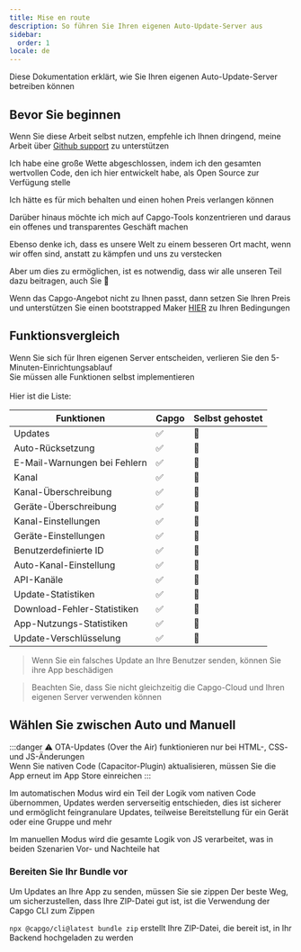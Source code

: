 ```yaml
---
title: Mise en route
description: So führen Sie Ihren eigenen Auto-Update-Server aus
sidebar:
  order: 1
locale: de
---
```



Diese Dokumentation erklärt, wie Sie Ihren eigenen Auto-Update-Server betreiben können

## Bevor Sie beginnen

Wenn Sie diese Arbeit selbst nutzen, empfehle ich Ihnen dringend, meine Arbeit über [Github support](https://githubcom/sponsors/riderx/) zu unterstützen

Ich habe eine große Wette abgeschlossen, indem ich den gesamten wertvollen Code, den ich hier entwickelt habe, als Open Source zur Verfügung stelle

Ich hätte es für mich behalten und einen hohen Preis verlangen können

Darüber hinaus möchte ich mich auf Capgo-Tools konzentrieren und daraus ein offenes und transparentes Geschäft machen

Ebenso denke ich, dass es unsere Welt zu einem besseren Ort macht, wenn wir offen sind, anstatt zu kämpfen und uns zu verstecken

Aber um dies zu ermöglichen, ist es notwendig, dass wir alle unseren Teil dazu beitragen, auch Sie 🥹

Wenn das Capgo-Angebot nicht zu Ihnen passt, dann setzen Sie Ihren Preis und unterstützen Sie einen bootstrapped Maker [HIER](https://githubcom/sponsors/riderx/) zu Ihren Bedingungen

## Funktionsvergleich

Wenn Sie sich für Ihren eigenen Server entscheiden, verlieren Sie den 5-Minuten-Einrichtungsablauf\
Sie müssen alle Funktionen selbst implementieren\
\
Hier ist die Liste:

| Funktionen               | Capgo | Selbst gehostet |
| ------------------------ | ----- | --------------- |
| Updates                  | ✅     | 🚧              |
| Auto-Rücksetzung         | ✅     | 🚧              |
| E-Mail-Warnungen bei Fehlern | ✅     | 🚧              |
| Kanal                    | ✅     | 🚧              |
| Kanal-Überschreibung     | ✅     | 🚧              |
| Geräte-Überschreibung    | ✅     | 🚧              |
| Kanal-Einstellungen      | ✅     | 🚧              |
| Geräte-Einstellungen     | ✅     | 🚧              |
| Benutzerdefinierte ID    | ✅     | 🚧              |
| Auto-Kanal-Einstellung   | ✅     | 🚧              |
| API-Kanäle              | ✅     | 🚧              |
| Update-Statistiken       | ✅     | 🚧              |
| Download-Fehler-Statistiken | ✅     | 🚧              |
| App-Nutzungs-Statistiken | ✅     | 🚧              |
| Update-Verschlüsselung   | ✅     | 🚧              |

> Wenn Sie ein falsches Update an Ihre Benutzer senden, können Sie ihre App beschädigen

> Beachten Sie, dass Sie nicht gleichzeitig die Capgo-Cloud und Ihren eigenen Server verwenden können

## Wählen Sie zwischen Auto und Manuell

:::danger
⚠️ OTA-Updates (Over the Air) funktionieren nur bei HTML-, CSS- und JS-Änderungen\
Wenn Sie nativen Code (Capacitor-Plugin) aktualisieren, müssen Sie die App erneut im App Store einreichen
:::

Im automatischen Modus wird ein Teil der Logik vom nativen Code übernommen, Updates werden serverseitig entschieden, dies ist sicherer und ermöglicht feingranulare Updates, teilweise Bereitstellung für ein Gerät oder eine Gruppe und mehr

Im manuellen Modus wird die gesamte Logik von JS verarbeitet, was in beiden Szenarien Vor- und Nachteile hat

### Bereiten Sie Ihr Bundle vor

Um Updates an Ihre App zu senden, müssen Sie sie zippen
Der beste Weg, um sicherzustellen, dass Ihre ZIP-Datei gut ist, ist die Verwendung der Capgo CLI zum Zippen

`npx @capgo/cli@latest bundle zip` erstellt Ihre ZIP-Datei, die bereit ist, in Ihr Backend hochgeladen zu werden

<LinkCard
	title="Automatisches Update"
	href="/docs/self-hosted/auto-update/"
/>

<LinkCard
	title="Manuell"
	href="/docs/self-hosted/manual/"
/>
